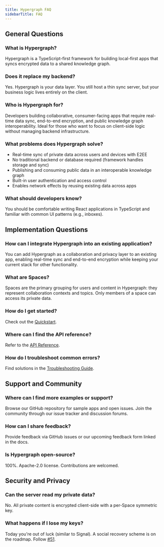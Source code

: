 ```yaml
---
title: Hypergraph FAQ
sidebarTitle: FAQ
---
```


## General Questions

### What is Hypergraph?

Hypergraph is a TypeScript-first framework for building local-first apps that syncs encrypted data to a shared knowledge graph.

### Does it replace my backend?

Yes. Hypergraph is your data layer. You still host a thin sync server, but your business logic lives entirely on the client.

### Who is Hypergraph for?

Developers building collaborative, consumer-facing apps that require real-time data sync, end-to-end encryption, and public knowledge graph interoperability. Ideal for those who want to focus on client-side logic without managing backend infrastructure.

### What problems does Hypergraph solve?

* Real-time sync of private data across users and devices with E2EE
* No traditional backend or database required (framework handles storage and sync)
* Publishing and consuming public data in an interoperable knowledge graph
* Built-in user authentication and access control
* Enables network effects by reusing existing data across apps

### What should developers know?

You should be comfortable writing React applications in TypeScript and familiar with common UI patterns (e.g., inboxes).

## Implementation Questions

### How can I integrate Hypergraph into an existing application?

You can add Hypergraph as a collaboration and privacy layer to an existing app, enabling real-time sync and end-to-end encryption while keeping your current stack for other functionality.

### What are Spaces?

Spaces are the primary grouping for users and content in Hypergraph: they represent collaboration contexts and topics. Only members of a space can access its private data.

### How do I get started?

Check out the [Quickstart](https://docs.hypergraph.thegraph.com/docs/quickstart).

### Where can I find the API reference?

Refer to the [API Reference](https://docs.hypergraph.thegraph.com/docs/api-reference/hypergraph/).

### How do I troubleshoot common errors?

Find solutions in the [Troubleshooting Guide](https://docs.hypergraph.thegraph.com/docs/troubleshooting).

## Support and Community

### Where can I find more examples or support?

Browse our GitHub repository for sample apps and open issues. Join the community through our issue tracker and discussion forums.

### How can I share feedback?

Provide feedback via GitHub issues or our upcoming feedback form linked in the docs.

### Is Hypergraph open-source?

100%. Apache-2.0 license. Contributions are welcomed.

## Security and Privacy

### Can the server read my private data?

No. All private content is encrypted client-side with a per-Space symmetric key.

### What happens if I lose my keys?

Today you're out of luck (similar to Signal). A social recovery scheme is on the roadmap. Follow [#51](https://github.com/graphprotocol/hypergraph/issues/51).
